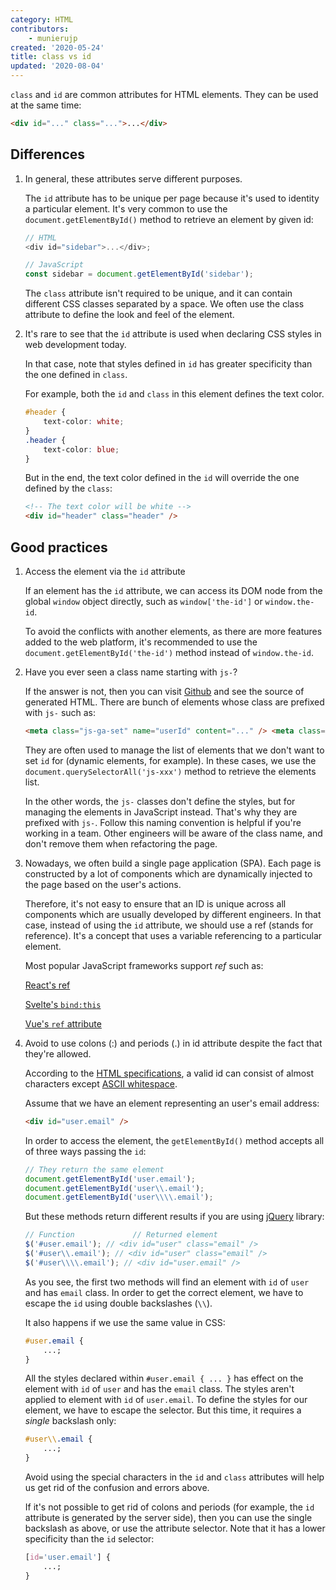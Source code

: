 ```yaml
---
category: HTML
contributors:
    - munierujp
created: '2020-05-24'
title: class vs id
updated: '2020-08-04'
---
```


`class` and `id` are common attributes for HTML elements. They can be used at the same time:

```html
<div id="..." class="...">...</div>
```

## Differences

1. In general, these attributes serve different purposes.

    The `id` attribute has to be unique per page because it's used to identity a particular element.
    It's very common to use the `document.getElementById()` method to retrieve an element by given id:

    ```js
    // HTML
    <div id="sidebar">...</div>;

    // JavaScript
    const sidebar = document.getElementById('sidebar');
    ```

    The `class` attribute isn't required to be unique, and it can contain different CSS classes separated by a space.
    We often use the class attribute to define the look and feel of the element.

2. It's rare to see that the `id` attribute is used when declaring CSS styles in web development today.

    In that case, note that styles defined in `id` has greater specificity than the one defined in `class`.

    For example, both the `id` and `class` in this element defines the text color.

    ```css
    #header {
        text-color: white;
    }
    .header {
        text-color: blue;
    }
    ```

    But in the end, the text color defined in the `id` will override the one defined by the `class`:

    ```html
    <!-- The text color will be white -->
    <div id="header" class="header" />
    ```

## Good practices

1. Access the element via the `id` attribute

    If an element has the `id` attribute, we can access its DOM node from the global `window` object directly, such as `window['the-id']` or `window.the-id`.

    To avoid the conflicts with another elements, as there are more features added to the web platform, it's recommended to use the `document.getElementById('the-id')` method instead of `window.the-id`.

2. Have you ever seen a class name starting with `js-`?

    If the answer is not, then you can visit [Github](https://github.com) and see the source of generated HTML. There are bunch of elements whose class are prefixed with `js-` such as:

    ```html
    <meta class="js-ga-set" name="userId" content="..." /> <meta class="js-ga-set" name="dimension1" content="..." />
    ```

    They are often used to manage the list of elements that we don't want to set `id` for (dynamic elements, for example).
    In these cases, we use the `document.querySelectorAll('js-xxx')` method to retrieve the elements list.

    In the other words, the `js-` classes don't define the styles, but for managing the elements in JavaScript instead.
    That's why they are prefixed with `js-`. Follow this naming convention is helpful if you're working in a team.
    Other engineers will be aware of the class name, and don't remove them when refactoring the page.

3. Nowadays, we often build a single page application (SPA).
   Each page is constructed by a lot of components which are dynamically injected to the page based on the user's actions.

    Therefore, it's not easy to ensure that an ID is unique across all components which are usually developed by different engineers.
    In that case, instead of using the `id` attribute, we should use a ref (stands for reference).
    It's a concept that uses a variable referencing to a particular element.

    Most popular JavaScript frameworks support _ref_ such as:

    [React's ref](https://reactjs.org/docs/refs-and-the-dom.html)

    [Svelte's `bind:this`](https://svelte.dev/docs#bind_element)

    [Vue's `ref` attribute](https://vuejs.org/v2/guide/components-edge-cases.html#Accessing-Child-Component-Instances-amp-Child-Elements)

4. Avoid to use colons (:) and periods (.) in id attribute despite the fact that they're allowed.

    According to the [HTML specifications](https://html.spec.whatwg.org/multipage/dom.html#the-id-attribute), a valid id can consist of almost characters except [ASCII whitespace](https://infra.spec.whatwg.org/#ascii-whitespace).

    Assume that we have an element representing an user's email address:

    ```html
    <div id="user.email" />
    ```

    In order to access the element, the `getElementById()` method accepts all of three ways passing the `id`:

    ```js
    // They return the same element
    document.getElementById('user.email');
    document.getElementById('user\\.email');
    document.getElementById('user\\\\.email');
    ```

    But these methods return different results if you are using [jQuery](https://jquery.com) library:

    ```js
    // Function				// Returned element
    $('#user.email'); // <div id="user" class="email" />
    $('#user\\.email'); // <div id="user" class="email" />
    $('#user\\\\.email'); // <div id="user.email" />
    ```

    As you see, the first two methods will find an element with `id` of `user` and has `email` class.
    In order to get the correct element, we have to escape the `id` using double backslashes (`\\`).

    It also happens if we use the same value in CSS:

    ```css
    #user.email {
        ...;
    }
    ```

    All the styles declared within `#user.email { ... }` has effect on the element with `id` of `user` and has the `email` class.
    The styles aren't applied to element with `id` of `user.email`. To define the styles for our element, we have to escape the selector.
    But this time, it requires a _single_ backslash only:

    ```css
    #user\\.email {
        ...;
    }
    ```

    Avoid using the special characters in the `id` and `class` attributes will help us get rid of the confusion and errors above.

    If it's not possible to get rid of colons and periods (for example, the `id` attribute is generated by the server side), then you can use the single backslash as above, or use the attribute selector.
    Note that it has a lower specificity than the `id` selector:

    ```css
    [id='user.email'] {
        ...;
    }
    ```
